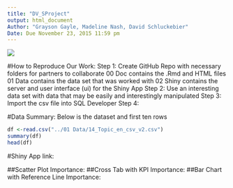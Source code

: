 ```yaml
---
title: "DV_SProject"
output: html_document
Author: "Grayson Gayle, Madeline Nash, David Schluckebier"
Date: Due November 23, 2015 11:59 pm
---
```

![](http://www.spikeybits.com/wp-content/uploads/2015/02/Money.jpeg)

#How to Reproduce Our Work:
Step 1: Create GitHub Repo with necessary folders for partners to collaborate
      00 Doc contains the .Rmd and HTML files
      01 Data contains the data set that was worked with
      02 Shiny contains the server and user interface (ui) for the Shiny App
Step 2: Use an interesting data set with data that may be easily and interestingly manipulated
Step 3: Import the csv file into SQL Developer
Step 4: 

#Data Summary:
Below is the dataset and first ten rows
```r
df <-read.csv("../01 Data/14_Topic_en_csv_v2.csv")
summary(df)
head(df)
``` 

#Shiny App link:

##Scatter Plot
Importance:
##Cross Tab with KPI
Importance:
##Bar Chart with Reference Line
Importance: